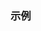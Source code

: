{{include page|cpp/numeric/random/distribution/param|binomial_distribution}}

===示例===
{{example
 | p=true
 | code=
#include &lt;iostream&gt;
#include &lt;random&gt;

int main()
{
    std::random_device rd;
    std::mt19937 gen(rd());
    using BinomialDist = std::binomial_distribution&lt;&gt;;
    BinomialDist bino_dis(1, 0.5);
    
    std::cout &lt;&lt; "Binomial(  1, 0.5) 的采样: " &lt;&lt; bino_dis(gen) &lt;&lt; '\n';

    // 使用另一组参数集
    bino_dis.param(BinomialDist::param_type(100,0.9));
    std::cout &lt;&lt; "Binomial(100, 0.9) 的采样: " &lt;&lt; bino_dis(gen) &lt;&lt; '\n';
}
 | output=
Binomial(  1, 0.5) 的采样: 0
Binomial(100, 0.9) 的采样: 94
}}

{{langlinks|de|en|es|fr|it|ja|pt|ru}}